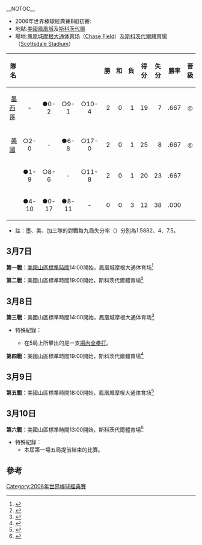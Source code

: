{{Link style|time=2015-12-13T12:21:51+00:00}}
{{main|2006年世界棒球經典賽}}
__NOTOC__
*2006年世界棒球經典賽B組初賽:
*地點:[[美國|美國]][[鳳凰城|鳳凰城]]及[[斯科茨代爾_(美國)|斯科茨代爾]]
*場地:鳳凰城[[摩根大通体育场|摩根大通体育场]]（[[:en:Chase_Field|Chase Field]]）及[[斯科茨代爾體育場|斯科茨代爾體育場]]（[[:en:Scottsdale_Stadium|Scottsdale Stadium]]）

{| class="prettytable"
|- bgcolor="#cccccc" align="center"
! 隊名
! {{flagicon|MEX}}
! {{flagicon|USA}}
! {{flagicon|CAN}}
! {{flagicon|RSA}}
! 勝
! 和
! 負
! 得分
! 失分
! 勝率
! 晉級
|- bgcolor="#ccffcc"
| {{flagicon|MEX}} [[墨西哥棒球代表隊|墨西哥]]
| align="center" | -
| align="center" | ●0-2
| align="center" | ○9-1
| align="center" | ○10-4
| align="right" | 2
| align="right" | 0
| align="right" | 1
| align="right" | 19
| align="right" | 7
| align="right" | .667
| align="center" | ◎
|- bgcolor="#ccffcc"
| {{flagicon|USA}} [[美國棒球代表隊|美國]]
| align="center" | ○2-0
| align="center" | -
| align="center" | ●6-8
| align="center" | ○17-0
| align="right" | 2
| align="right" | 0
| align="right" | 1
| align="right" | 25
| align="right" | 8
| align="right" | .667
| align="center" | ◎
|-
| {{CAN}}
| align="center" | ●1-9
| align="center" | ○8-6
| align="center" | -
| align="center" | ○11-8
| align="right" | 2
| align="right" | 0
| align="right" | 1
| align="right" | 20
| align="right" | 23
| align="right" | .667
|
|-
| {{RSA}}
| align="center" | ●4-10
| align="center" | ●0-17
| align="center" | ●8-11
| align="center" | -
| align="right" | 0
| align="right" | 0
| align="right" | 3
| align="right" | 12
| align="right" | 38
| align="right" | .000
|
|}

*註：墨、美、加三隊的對戰每九局失分率（{{lang|en|RA/9}}）分別為1.5882、4、7.5。

== 3月7日 ==
'''第一戰：'''[[时区#UTC-7|美國山區標準時間]]14:00開始，鳳凰城摩根大通体育场<ref name="B MEX:USA">{{cite web|url=http://web.worldbaseballclassic.com/2006/stats/stats.jsp?t=g_box&gid=2006_03_07_mexint_usaint_1|title=2006 WBC Pool B MEX:USA Boxscore}}{{dead link|date=十一月 2017 |bot=InternetArchiveBot }}</ref>
{{棒球比賽9局記分板
| 先攻={{flagicon|MEX}} [[墨西哥棒球代表隊|墨西哥]]
| R1=0 | R2=0 | R3=0 | R4=0 | R5=0 | R6=0 | R7=0 | R8=0 | R9=0 | RR=0 | RH=4 | RE=0
| 後攻='''{{flagicon|USA}} [[美國棒球代表隊|美國]]'''
| H1=0 | H2=0 | H3=0 | H4=1 | H5=0 | H6=0 | H7=1 | H8=0 | H9=X | HR=2 | HH=6 | HE=1
| 勝投=[[迈克·蒂姆林|迈克·蒂姆林]] (1W) | 敗投={{lang|en|Rodrigo Lopez}} (1L) | 救援={{lang|en|Brad Lidge}} (1SV)
| 勝利打點={{lang|en|Derrek Lee}}（4下）| 全壘打={{lang|en|Derrek Lee}}（4下，1分）、{{lang|en|Chipper Jones}}（7下，1分）
| 觀眾=32,727 | 時=2 | 分=06
}}

'''第二戰：'''美國山區標準時間19:00開始，斯科茨代爾體育場<ref name="B CAN:RSA">{{cite web|url=http://web.worldbaseballclassic.com/2006/stats/stats.jsp?t=g_box&gid=2006_03_07_canint_rsaint_1|title=2006 WBC Pool B CAN:RSA Boxscore}}{{dead link|date=十一月 2017 |bot=InternetArchiveBot }}</ref>
{{棒球比賽9局記分板
| 先攻='''{{CAN}}'''
| R1=0 | R2=0 | R3=0 | R4=0 | R5=3 | R6=0 | R7=4 | R8=0 | R9=4 | RR=11 | RH=12 | RE=2
| 後攻={{RSA}}
| H1=0 | H2=0 | H3=0 | H4=0 | H5=4 | H6=0 | H7=1 | H8=3 | H9=0 | HR=8 | HH=9 | HE=3
| 勝投={{lang|en|Chris Reitsma}} (1W) | 敗投={{lang|en|Jared Elario}} (1L) | 救援={{lang|en|Jesse Crain}} (1SV)
| 勝利打點=無 | 全壘打={{lang|en|Corey Koskie}}（7上，2分）
| 觀眾=5,829 | 時=3 | 分=38
}}

== 3月8日 ==
'''第三戰：'''美國山區標準時間14:00開始，鳳凰城摩根大通体育场<ref name="B CAN:USA">{{cite web|url=http://web.worldbaseballclassic.com/2006/stats/stats.jsp?t=g_box&gid=2006_03_08_canint_usaint_1|title=2006 WBC Pool B CAN:USA Boxscore}}{{dead link|date=十一月 2017 |bot=InternetArchiveBot }}</ref>
{{棒球比賽9局記分板
| 先攻='''{{CAN}}'''
| R1=1 | R2=1 | R3=3 | R4=2 | R5=1 | R6=0 | R7=0 | R8=0 | R9=0 | RR=8 | RH=13 | RE=1
| 後攻={{flagicon|USA}} [[美國棒球代表隊|美國]]
| H1=0 | H2=0 | H3=0 | H4=0 | H5=6 | H6=0 | H7=0 | H8=0 | H9=0 | HR=6 | HH=9 | HE=0
| 勝投={{lang|en|Adam Loewen}} (1W) | 敗投={{lang|en|Dontrelle Willis}} (1L) | 救援={{lang|en|Steve Green}} (1SV)
| 勝利打點={{lang|en|Justin Morneau}}（1上）| 全壘打={{lang|en|Adam Stern}}（5上，1分）、{{lang|en|Jason Varitek}}（5下，4分）
| 觀眾=16,993 | 時=3 | 分=02
}}
*特殊紀錄：
**{{lang|en|Adam Stern}}在5局上所擊出的是一支[[全壘打|場內全壘打]]。

'''第四戰：'''美國山區標準時間19:00開始，斯科茨代爾體育場<ref name="B RSA:MEX">{{cite web|url=http://web.worldbaseballclassic.com/2006/stats/stats.jsp?t=g_box&gid=2006_03_08_rsaint_mexint_1|title=2006 WBC Pool B RSA:MEX Boxscore}}{{dead link|date=十一月 2017 |bot=InternetArchiveBot }}</ref>
{{棒球比賽9局記分板
| 先攻={{RSA}}
| R1=0 | R2=0 | R3=0 | R4=3 | R5=0 | R6=0 | R7=1 | R8=0 | R9=0 | RR=4 | RH=11 | RE=3
| 後攻='''{{flagicon|MEX}} [[墨西哥棒球代表隊|墨西哥]]'''
| H1=2 | H2=1 | H3=2 | H4=0 | H5=3 | H6=1 | H7=1 | H8=0 | H9=X | HR=10 | HH=12 | HE=2
| 勝投={{lang|en|Francisco Campos}} (1W) | 敗投={{lang|en|Darryn Smith}} (1L) | 救援=無
| 勝利打點={{lang|en|Jorge Cantu}}（1下）| 全壘打={{lang|en|Jorge Cantu}}（7下，1分）
| 觀眾=7,937 | 時=3 | 分=17
}}

== 3月9日 ==
'''第五戰：'''美國山區標準時間18:00開始，鳳凰城摩根大通体育场<ref name="B MEX:CAN">{{cite web|url=http://web.worldbaseballclassic.com/2006/stats/stats.jsp?t=g_box&gid=2006_03_09_mexint_canint_1|title=2006 WBC Pool B MEX:CAN Boxscore}}{{dead link|date=十一月 2017 |bot=InternetArchiveBot }}</ref>
{{棒球比賽9局記分板
| 先攻='''{{flagicon|MEX}} [[墨西哥棒球代表隊|墨西哥]]'''
| R1=4 | R2=2 | R3=0 | R4=2 | R5=0 | R6=1 | R7=0 | R8=0 | R9=0 | RR=9 | RH=14 | RE=0
| 後攻={{CAN}}
| H1=0 | H2=0 | H3=0 | H4=0 | H5=0 | H6=1 | H7=0 | H8=0 | H9=0 | HR=1 | HH=4 | HE=2
| 勝投={{lang|en|Esteban Loaiza}} (1W) | 敗投={{lang|en|Jeff Francis}} (1L) | 救援=無
| 勝利打點={{lang|en|Erubiel Durazo}}（1上）| 全壘打={{lang|en|Jorge Cantu}}（2上，2分）、{{lang|en|Mario Valenzuela}}（4上，1分）
| 觀眾=15,744 | 時=3 | 分=00
}}

== 3月10日 ==
'''第六戰：'''美國山區標準時間13:00開始，斯科茨代爾體育場<ref name="B USA:RSA">{{cite web|url=http://web.worldbaseballclassic.com/2006/stats/stats.jsp?t=g_box&gid=2006_03_10_usaint_rsaint_1|title=2006 WBC Pool B USA:RSA Boxscore}}{{dead link|date=十一月 2017 |bot=InternetArchiveBot }}</ref>
{{棒球比賽9局記分板
| 先攻='''{{flagicon|USA}} [[美國棒球代表隊|美國]]'''
| R1=4 | R2=6 | R3=6 | R4=1 | R5=0 | R6=X | R7=X | R8=X | R9=X | RR=17 | RH=18 | RE=0
| 後攻={{RSA}}
| H1=0 | H2=0 | H3=0 | H4=0 | H5=0 | H6=X | H7=X | H8=X | H9=X | HR=0 | HH=2 | HE=1
| 勝投=[[羅傑·克萊門斯|羅傑·克萊門斯]] (1W) | 敗投={{lang|en|Carl Michaels}} (1L) | 救援=無
| 勝利打點={{lang|en|Alex Rodriguez}}（1上）| 全壘打={{lang|en|Derrek Lee}}（1上，2分）、{{lang|en|Ken Griffey Jr.}}（2上，3分；3上，3分）
| 觀眾=11,975 | 時=1 | 分=47
}}
*特殊紀錄：
**本屆第一場五局提前結束的比賽。

== 參考 ==
{{reflist}}

[[Category:2006年世界棒球經典賽|Category:2006年世界棒球經典賽]]